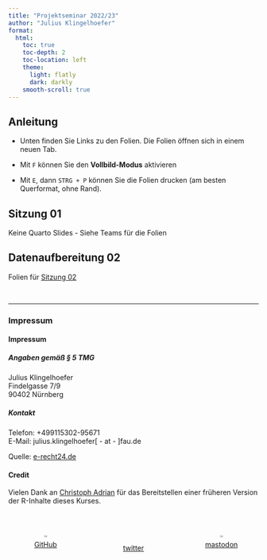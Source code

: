 ```yaml
---
title: "Projektseminar 2022/23"
author: "Julius Klingelhoefer"
format: 
  html:
    toc: true
    toc-depth: 2
    toc-location: left
    theme: 
      light: flatly
      dark: darkly
    smooth-scroll: true
---
```


```{=html}
<script id = "include_favicon_script">

function setFavicons(favImg){let headTitle = document.querySelector('head'); let setFavicon = document.createElement('link'); setFavicon.setAttribute('rel','shortcut icon'); setFavicon.setAttribute('href',favImg); headTitle.appendChild(setFavicon);} setFavicons('images/logo_fau.svg');

</script>
```
## Anleitung

-   Unten finden Sie Links zu den Folien. Die Folien öffnen sich in einem neuen Tab.

-   Mit `F` können Sie den **Vollbild-Modus** aktivieren

-   Mit `E`, dann `STRG + P` können Sie die Folien drucken (am besten Querformat, ohne Rand).

## Sitzung 01

Keine Quarto Slides - Siehe Teams für die Folien

## Datenaufbereitung 02

Folien für [Sitzung 02](content/02/index.html){target="_blank"}

<br>

<hr />

### Impressum

::: {.callout-note collapse="true"}
#### Impressum

##### Angaben gemäß § 5 TMG

<p>Julius Klingelhoefer<br /> Findelgasse 7/9<br /> 90402 Nürnberg</p>

##### Kontakt

<p>Telefon: +499115302-95671<br /> E-Mail: julius.klingelhoefer\[ - at - \]fau.de</p>

<p>Quelle: <a href="https://www.e-recht24.de">e-recht24.de</a></p>
:::

#### Credit

Vielen Dank an [Christoph Adrian](https://github.com/chrdrn/) für das Bereitstellen einer früheren Version der R-Inhalte dieses Kurses.

::: {#footer style="margin-top: 3em;width: 100%; height: 55px; display:inline-flex; align-items: flex-end; justify-content: space-between;"}
::: {#github style="height: 50px; width: 150px;"}
<center><a href = "https://github.com/klingelhoefer"> <img src="https://github.githubassets.com/images/modules/logos_page/GitHub-Mark.png" width="20%px"/><br>GitHub</a></center>
:::

::: {#twitter style="height: 50px; width: 150px"}
<center><a href = "https://twitter.com/klingelhoefer_j"><br>twitter</a></center>
:::

::: {#mastodon style="height: 50px; width: 150px"}
<center><a href = "https://mastodon.social/@klingelhoefer"> <img src="https://upload.wikimedia.org/wikipedia/commons/4/48/Mastodon_Logotype_%28Simple%29.svg" width="20%"/><br>mastodon</a></center>
:::
:::
